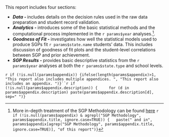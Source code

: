 This report includes four sections:

- ***Data - *** includes details on the decision rules used in the raw data
preparation and student record validation.
- ***Analytics - *** introduces some of the basic statistical methods and the
computational process implemented in the `r params$year` analyses.^[More in-depth
treatment of the SGP Methodology can be found [here](https://github.com/CenterForAssessment/SGP_Resources/tree/master/articles)
`r if (!is.null(params$appendix) & agrepl("SGP Methodology", params$appendix.title, ignore.case=TRUE)) {
  paste(" and in", params$appendix[agrep("SGP Methodology", params$appendix.title, ignore.case=TRUE)], "of this report")}`].
- ***Goodness of Fit - *** investigates how well the statistical models used to
produce SGPs fit `r params$state.name` students' data.  This includes discussion
of goodness of fit plots and the student-level correlations between SGP and
prior achievement.
- ***SGP Results - *** provides basic descriptive statistics from the `r params$year`
analyses at both the `r params$state.type` and school levels.

`r if (!is.null(params$appendix)) {ifelse(length(params$appendix)>1,
  "This report also includes multiple appendices. ", "This report also includes an appendix. ")}``r if (!is.null(params$appendix.description)) {
    for (d in params$appendix.description) paste(params$appendix.description[d], sep=" ")}`
